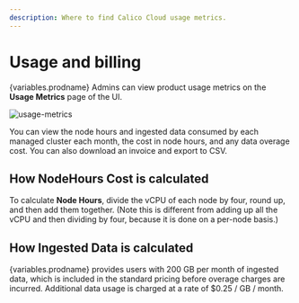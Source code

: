 ```yaml
---
description: Where to find Calico Cloud usage metrics.
---
```


# Usage and billing

{variables.prodname} Admins can view product usage metrics on the **Usage Metrics** page of the UI.

![usage-metrics](/img/calico-cloud/usage-metrics.png)

You can view the node hours and ingested data consumed by each managed cluster each month, the cost in node hours, and any data overage cost. You can also download an invoice and export to CSV.

## How NodeHours Cost is calculated

To calculate **Node Hours**, divide the vCPU of each node by four, round up, and then add them together. (Note this is different from adding up all the vCPU and then dividing by four, because it is done on a per-node basis.)

## How Ingested Data is calculated

{variables.prodname} provides users with 200 GB per month of ingested data, which is included in the standard pricing before overage charges are incurred. Additional data usage is charged at a rate of $0.25 / GB / month.

